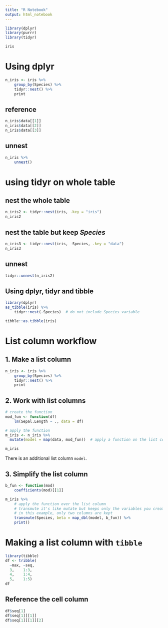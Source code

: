 ```yaml
---
title: "R Notebook"
output: html_notebook
---
```


```r
library(dplyr)
library(purrr)
library(tidyr)
```


```r
iris
```

# Using dplyr

```r
n_iris <- iris %>% 
    group_by(Species) %>% 
    tidyr::nest() %>% 
    print
```


## reference
```r
n_iris$data[[1]]
n_iris$data[[2]]
n_iris$data[[3]]
```


## unnest

```r
n_iris %>% 
    unnest()
```



# using tidyr on whole table

## nest the whole table

```r
n_iris2 <- tidyr::nest(iris, .key = "iris")
n_iris2
```

## nest the table but keep *Species*

```r
n_iris3 <- tidyr::nest(iris, -Species, .key = "data")
n_iris3
```



## unnest

```r
tidyr::unnest(n_iris2)
```

## Using dplyr, tidyr and tibble

```r
library(dplyr)
as_tibble(iris) %>% 
    tidyr::nest(-Species)  # do not include Species variable
```

```r
tibble::as.tibble(iris)
```


# List column workflow

## 1. Make a list column

```r
n_iris <- iris %>% 
    group_by(Species) %>% 
    tidyr::nest() %>% 
    print
```

## 2. Work with list columns

```r
# create the function
mod_fun <- function(df)  
    lm(Sepal.Length ~ ., data = df) 

# apply the function
m_iris <- n_iris %>% 
  mutate(model = map(data, mod_fun))  # apply a function on the list column

m_iris
```

There is an additional list column `model`.

## 3. Simplify the list column

```r
b_fun <- function(mod)  
    coefficients(mod)[[1]]

m_iris %>% 
    # apply the function over the list column
    # transmute it's like mutate but keeps only the variables you create
    # in this example, only two columns are kept
    transmute(Species, beta = map_dbl(model, b_fun)) %>%  
    print()
```


# Making a list column with `tibble`

```r
library(tibble)
df <- tribble(
  ~max, ~seq, 
  3,    1:3, 
  4,    1:4, 
  5,    1:5)
df
```

## Reference the cell column
```r
df$seq[1]
df$seq[1][[1]]
df$seq[1][[1]][2]
```








